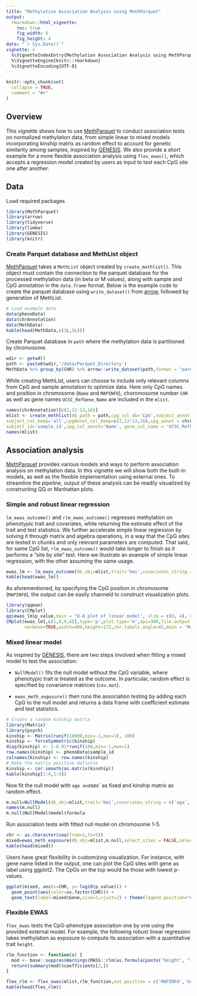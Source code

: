 ```yaml
---
title: "Methylation Association Analysis using MethParquet"
output: 
  rmarkdown::html_vignette:
    toc: true
    fig_width: 6
    fig_height: 4
date: "`r Sys.Date()`"
vignette: >
  %\VignetteIndexEntry{Methylation Association Analysis using MethParquet}
  %\VignetteEngine{knitr::rmarkdown}
  %\VignetteEncoding{UTF-8}
---
```


```r
knitr::opts_chunk$set(
  collapse = TRUE,
  comment = "#>"
)
```

## Overview

This vignette shows how to use [MethParquet](https://github.com/ZWangTen/MethParquet) to conduct association tests on normalized methylation data, from simple linear to mixed models incorporating kinship matrix as random effect to account for genetic similarity among samples, inspired by [GENESIS](https://bioconductor.org/packages/3.19/bioc/html/GENESIS.html). We also provide a short example for a more flexible association analysis using `flex_ewas()`, which accepts a regression model created by users as input to test each CpG site one after another. 

## Data

Load required packages
```r
library(MethParquet)
library(arrow)
library(tidyverse)
library(limma)
library(GENESIS)
library(knitr)
```

### Create Parquet database and MethList object

[MethParquet](https://github.com/ZWangTen/MethParquet) takes a `MethList` object created by `create_methlist()`. This object must contain the connection to the parquet database for the processed methylation data (in beta or M values), along with sample and CpG annotation in the `data.frame` format. Below is the example code to create the parquet database using `write_dataset()` from [arrow](https://arrow.apache.org/docs/r/index.html), followed by generation of MethList.

```r
# Load example data
data(phenoData)
data(chrAnnotation)
data(MethData)
kable(head(MethData,c(3L,5L)))
```

Create Parquet database in `path` where the methylation data is partitioned by chromosome.

```r
wdir <- getwd()
path <- paste0(wdir,'/data/Parquet_Directory')
MethData %>% group_by(CHR) %>% arrow::write_dataset(path,format = "parquet")
```

While creating MethList, users can choose to include only relevant columns from CpG and sample annotation to optimize data. Here only CpG names and position in chromosome (`Name` and `MAPINFO`), choromosome number `CHR` as well as gene names `UCSC_RefGene_Name` are included in the `mlist`.

```r
names(chrAnnotation)[c(2,12:13,16)]
mlist <- create_methlist(db_path = path,cpg_col_db='CpG',subject_annot = phenoData,
subject_col_keep='all',cpgAnnot_col_keep=c(2,12:13,16),cpg_annot = chrAnnotation,
subject_id='sample_id',cpg_col_annot='Name', gene_col_name = 'UCSC_RefGene_Name')
names(mlist)
```

## Association analysis

[MethParquet](https://github.com/ZWangTen/MethParquet) provides various models and ways to perform association analysis on methylation data. In this vignette we will show both the built-in models, as well as the flexible implementation using external ones. To streamline the pipeline, output of these analysis can be readily visualized by constructing QQ or Manhattan plots. 

### Simple and robust linear regression

`lm_ewas_outcome()` and `rlm_ewas_outcome()` regresses methylation on phenotypic trait and covariates, while returning the estimate effect of the trait and test statistics. We further accelerate simple linear regression by solving it through matrix and algebra operations, in a way that the CpG sites are tested in chunks and only relevant parameters are computed. That said, for same CpG list, `rlm_ewas_outcome()` would take longer to finish as it performs a "site by site" test. 
Here we illustrate an example of simple linear regression, with the other assuming the same usage.

```r
ewas_lm <- lm_ewas_outcome(db_obj=mlist,trait='bmi',covariates_string = c('age','sex'),out_position=c('CHR','MAPINFO'))
kable(head(ewas_lm))
```

As aforementioned, by specifying the CpG position in chromosome (`MAPINFO`), the output can be easily channeld to construct visualization plots. 

```r
library(qqman)
library(CMplot)
qq(ewas_lm$p_value,main = "Q-Q plot of linear model", xlim = c(0, 4), ylim = c(0, 6), pch = 18, col = "blue4")
CMplot(ewas_lm[,c(1,8,9,6)],type='p',plot.type='m',dpi=300,file.output = FALSE,
       verbose=TRUE,width=400,height=172,chr.labels.angle=45,main = 'Manhattan_linear')
```

### Mixed linear model

As inspired by [GENESIS](https://bioconductor.org/packages/3.19/bioc/html/GENESIS.html), there are two steps involved when fitting a mixed model to test the association:

* `NullModel()` fits the null model without the CpG variable, where phenotypic trait is treated as the outcome. In particular, random effect is specified by covariance matrices (`cov.mat`). 

* `ewas_meth_exposure()` then runs the association testing by adding each CpG to the null model and returns a data frame with coefficient estimate and test statistics. 

```r
# Create a random kinship matrix
library(Matrix)
library(psych)
kinship <- Matrix(runif(10000,min=-1,max=1), 100)
kinship <- forceSymmetric(kinship)
diag(kinship) <- 1-0.01*runif(100,min=-1,max=1)
row.names(kinship) <- phenoData$sample_id
colnames(kinship) <- row.names(kinship)
# Make the matrix positive definite
kinship <- cor.smooth(as.matrix(kinship))
kable(kinship[1:4,1:4])
```

Now fit the null model with `age and `sex` as fixed and kinship matrix as random effect.

```r
m.null=NullModel(db_obj=mlist,trait='bmi',covariates_string = c('age','sex'),cov.mat = kinship,method='mixed',family='gaussian')
names(m.null)
m.null$NullModel$model$formula
```

Run association tests with fitted null model on chromosome 1-5.

```r
chr <- as.character(seq(from=1,to=5))
mixed=ewas_meth_exposure(db_obj=mlist,m.null,select_sites = FALSE,select_chr = chr, out_position=c('MAPINFO','Gene'))
kable(head(mixed))
```

Users have great flexibility in customizing visualization. For instance, with gene name listed in the output, one can plot the CpG sites with gene as label using ggplot2. The CpGs on the top would be those with lowest p-values.

```r
ggplot(mixed, aes(x=CHR, y=-log10(p_value))) +
  geom_point(aes(color=as.factor(CHR))) + 
  geom_text(label=mixed$Gene,size=2,vjust=2) + theme(legend.position="none")
```

### Flexible EWAS

`flex_ewas` tests the CpG-phenotype association one by one using the provided external model. For example, the following robust linear regression takes methylation as exposure to compute its association with a quantitative trait `height`.

```r
rlm_function <- function(x) {
  mod <- base::suppressWarnings(MASS::rlm(as.formula(paste('height', "~x+", 'age')), data = phenoData))
  return(summary(mod)$coefficients[2,])
}

flex_rlm <- flex_ewas(mlist,rlm_function,out_position = c('MAPINFO','Gene'))
kable(head(flex_rlm))
```

